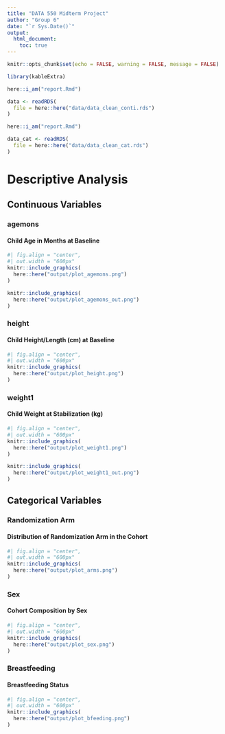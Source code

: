```yaml
---
title: "DATA 550 Midterm Project"
author: "Group 6"
date: "`r Sys.Date()`"
output:
  html_document:
    toc: true
---
```


```r
knitr::opts_chunk$set(echo = FALSE, warning = FALSE, message = FALSE)
```

```r
library(kableExtra)
```

```r
here::i_am("report.Rmd")

data <- readRDS(
  file = here::here("data/data_clean_conti.rds")
)
```

```r
here::i_am("report.Rmd")

data_cat <- readRDS(
  file = here::here("data/data_clean_cat.rds")
)
```
# Descriptive Analysis

## Continuous Variables

### agemons
#### Child Age in Months at Baseline
```r
#| fig.align = "center",
#| out.width = "600px"
knitr::include_graphics(
  here::here("output/plot_agemons.png")
)

knitr::include_graphics(
  here::here("output/plot_agemons_out.png")
)
```

### height
#### Child Height/Length (cm) at Baseline
```r
#| fig.align = "center",
#| out.width = "600px"
knitr::include_graphics(
  here::here("output/plot_height.png")
)
```

### weight1
#### Child Weight at Stabilization (kg)
```r
#| fig.align = "center",
#| out.width = "600px"
knitr::include_graphics(
  here::here("output/plot_weight1.png")
)

knitr::include_graphics(
  here::here("output/plot_weight1_out.png")
)
```




## Categorical Variables

### Randomization Arm
#### Distribution of Randomization Arm in the Cohort
```r
#| fig.align = "center",
#| out.width = "600px"
knitr::include_graphics(
  here::here("output/plot_arms.png")
)
```

### Sex
#### Cohort Composition by Sex
```r
#| fig.align = "center",
#| out.width = "600px"
knitr::include_graphics(
  here::here("output/plot_sex.png")
)
```


### Breastfeeding
#### Breastfeeding Status
```r
#| fig.align = "center",
#| out.width = "600px"
knitr::include_graphics(
  here::here("output/plot_bfeeding.png")
)
```
